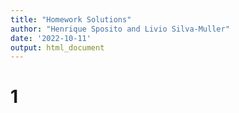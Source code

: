 ```yaml
---
title: "Homework Solutions"
author: "Henrique Sposito and Livio Silva-Muller"
date: '2022-10-11'
output: html_document
---
```


# 1



